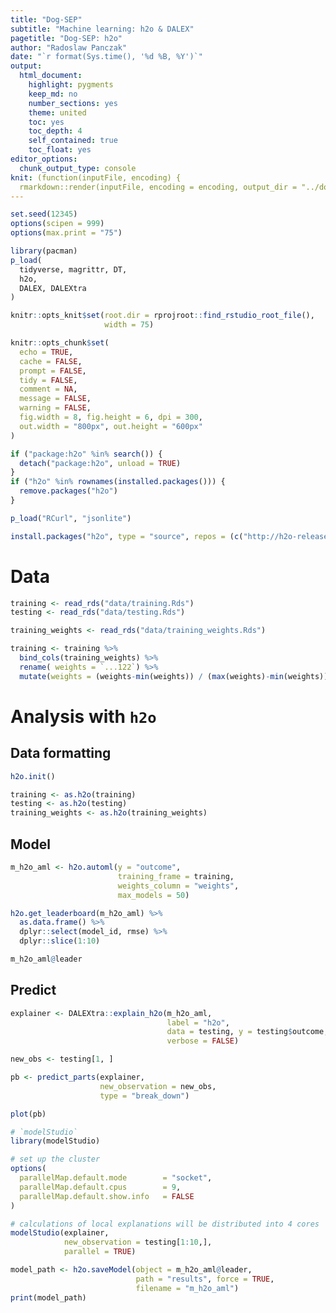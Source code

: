 ```yaml
---
title: "Dog-SEP"
subtitle: "Machine learning: h2o & DALEX"
pagetitle: "Dog-SEP: h2o"
author: "Radoslaw Panczak"
date: "`r format(Sys.time(), '%d %B, %Y')`"
output: 
  html_document: 
    highlight: pygments
    keep_md: no
    number_sections: yes
    theme: united
    toc: yes
    toc_depth: 4
    self_contained: true
    toc_float: yes
editor_options: 
  chunk_output_type: console
knit: (function(inputFile, encoding) {
  rmarkdown::render(inputFile, encoding = encoding, output_dir = "../docs") })
---
```


<!-- ------------------------------------------------------------ --> 

```r
set.seed(12345)
options(scipen = 999)
options(max.print = "75")

library(pacman)
p_load(
  tidyverse, magrittr, DT,
  h2o, 
  DALEX, DALEXtra
)
```

```r
knitr::opts_knit$set(root.dir = rprojroot::find_rstudio_root_file(),
                     width = 75)

knitr::opts_chunk$set(
  echo = TRUE,
  cache = FALSE,
  prompt = FALSE,
  tidy = FALSE,
  comment = NA,
  message = FALSE,
  warning = FALSE,
  fig.width = 8, fig.height = 6, dpi = 300,
  out.width = "800px", out.height = "600px"
)
```

```r
if ("package:h2o" %in% search()) {
  detach("package:h2o", unload = TRUE)
}
if ("h2o" %in% rownames(installed.packages())) {
  remove.packages("h2o")
}

p_load("RCurl", "jsonlite")

install.packages("h2o", type = "source", repos = (c("http://h2o-release.s3.amazonaws.com/h2o/latest_stable_R")))
```

<!-- ------------------------------------------------------------ --> 

# Data 

```r
training <- read_rds("data/training.Rds")
testing <- read_rds("data/testing.Rds")

training_weights <- read_rds("data/training_weights.Rds")

training <- training %>% 
  bind_cols(training_weights) %>% 
  rename( weights = `...122`) %>% 
  mutate(weights = (weights-min(weights)) / (max(weights)-min(weights)))
```

# Analysis with `h2o`

## Data formatting 

```r
h2o.init()

training <- as.h2o(training)
testing <- as.h2o(testing)
training_weights <- as.h2o(training_weights)
```

## Model  

```r
m_h2o_aml <- h2o.automl(y = "outcome", 
                        training_frame = training, 
                        weights_column = "weights", 
                        max_models = 50)
```

```r
h2o.get_leaderboard(m_h2o_aml) %>% 
  as.data.frame() %>%
  dplyr::select(model_id, rmse) %>%
  dplyr::slice(1:10)

m_h2o_aml@leader
```

## Predict 

```r
explainer <- DALEXtra::explain_h2o(m_h2o_aml, 
                                   label = "h2o", 
                                   data = testing, y = testing$outcome, 
                                   verbose = FALSE)
```

```r
new_obs <- testing[1, ]

pb <- predict_parts(explainer, 
                    new_observation = new_obs, 
                    type = "break_down")

plot(pb)
```

```r
# `modelStudio` 
library(modelStudio)

# set up the cluster
options(
  parallelMap.default.mode        = "socket",
  parallelMap.default.cpus        = 9,
  parallelMap.default.show.info   = FALSE
)

# calculations of local explanations will be distributed into 4 cores
modelStudio(explainer,
            new_observation = testing[1:10,],
            parallel = TRUE)
```

```r
model_path <- h2o.saveModel(object = m_h2o_aml@leader, 
                            path = "results", force = TRUE,
                            filename = "m_h2o_aml")
print(model_path)
```
